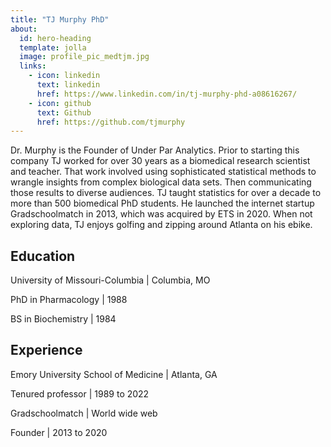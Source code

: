 ```yaml
---
title: "TJ Murphy PhD"
about:
  id: hero-heading
  template: jolla
  image: profile_pic_medtjm.jpg
  links:
    - icon: linkedin
      text: linkedin
      href: https://www.linkedin.com/in/tj-murphy-phd-a08616267/
    - icon: github
      text: Github
      href: https://github.com/tjmurphy
---
```


::: {#hero-heading}
Dr. Murphy is the Founder of Under Par Analytics. Prior to starting this company TJ worked for over 30 years as a biomedical research scientist and teacher. That work involved using sophisticated statistical methods to wrangle insights from complex biological data sets. Then communicating those results to diverse audiences. TJ taught statistics for over a decade to more than 500 biomedical PhD students. He launched the internet startup Gradschoolmatch in 2013, which was acquired by ETS in 2020. When not exploring data, TJ enjoys golfing and zipping around Atlanta on his ebike.

## Education

University of Missouri-Columbia \| Columbia, MO

PhD in Pharmacology \| 1988

BS in Biochemistry \| 1984

## Experience

Emory University School of Medicine \| Atlanta, GA

Tenured professor \| 1989 to 2022

Gradschoolmatch \| World wide web

Founder \| 2013 to 2020
:::
